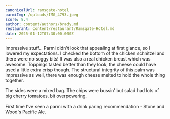 ```yaml
---
canonicalUrl: ramsgate-hotel
parmiImg: /uploads/IMG_4793.jpeg
score: 8.4
author: content/authors/brady.md
restaurant: content/restaurant/Ramsgate-Hotel.md
date: 2025-01-12T07:30:00.000Z
---
```


Impressive stuff... Parmi didn't look that appealing at first glance, so I lowered my expectations. I checked the bottom of the chicken schnitzel and there were no soggy bits! It was also a real chicken breast which was awesome. Toppings tasted better than they look, the cheese could have used a little extra crisp though. The structural integrity of this palm was impressive as well, there was enough cheese melted to hold the whole thing together.

The sides were a mixed bag. The chips were bussin' but salad had lots of big cherry tomatoes, bit overpowering.\
\
First time I've seen a parmi with a drink paring recommendation - Stone and Wood's Pacific Ale.
 